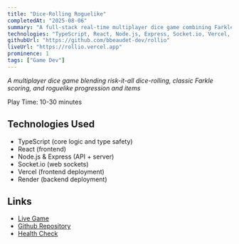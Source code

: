 ```yaml
---
title: "Dice-Rolling Roguelike"
completedAt: "2025-08-06"
summary: "A full-stack real-time multiplayer dice game combining Farkle mechanics with Balatro's roguelike progression"
technologies: "TypeScript, React, Node.js, Express, Socket.io, Vercel, Render"
githubUrl: "https://github.com/bbeaudet-dev/rollio"
liveUrl: "https://rollio.vercel.app"
prominence: 1
tags: ["Game Dev"]
---
```


_A multiplayer dice game blending risk-it-all dice-rolling, classic Farkle scoring, and roguelike progression and items_

Play Time: 10-30 minutes

<LaunchButton
  href="https://rollio.vercel.app"
  title="Play Rollio"
  icon="🎲"
  color="purple"
/>

## Technologies Used

- TypeScript (core logic and type safety)
- React (frontend)
- Node.js & Express (API + server)
- Socket.io (web sockets)
- Vercel (frontend deployment)
- Render (backend deployment)

## Links

- [Live Game](https://rollio.vercel.app)
- [Github Repository](https://github.com/bbeaudet-dev/rollio)
- [Health Check](https://rollio-backend.onrender.com/health)
